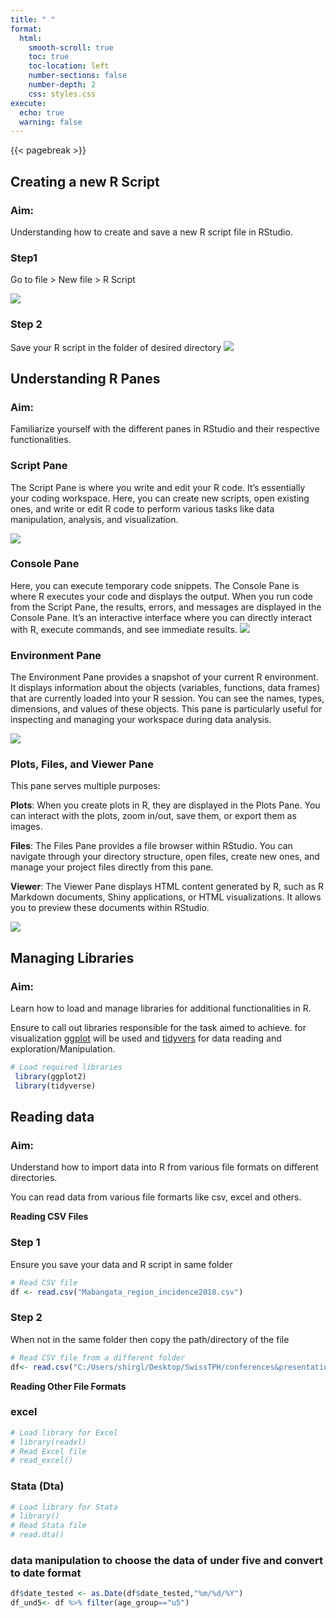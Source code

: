 ---
title: " "
format:
  html:
    smooth-scroll: true
    toc: true
    toc-location: left
    number-sections: false
    number-depth: 2
    css: styles.css
execute:
  echo: true
  warning: false
---


{{< pagebreak >}}



## Creating a new R Script

::: callout-tip

### Aim: 
Understanding how to create and save a new R script file in RStudio.

:::

::: panel-tabset

### Step1 


Go to file > New file > R Script


![](images/pic41.jpg)


### Step 2

Save your R script in the folder of desired directory
![](images/pic42.jpg)
:::

## Understanding R Panes


::: callout-tip

### Aim: 
Familiarize yourself with the different panes in RStudio and their respective functionalities.

:::

::: panel-tabset


### Script Pane
The Script Pane is where you write and edit your R code. It's essentially your coding workspace. Here, you can create new scripts, open existing ones, and write or edit R code to perform various tasks like data manipulation, analysis, and visualization. 

![](images/pan1.png)

### Console Pane

Here, you can execute temporary code snippets. The Console Pane is where R executes your code and displays the output. When you run code from the Script Pane, the results, errors, and messages are displayed in the Console Pane. It's an interactive interface where you can directly interact with R, execute commands, and see immediate results.
![](images/pan2.png)

### Environment Pane
The Environment Pane provides a snapshot of your current R environment. It displays information about the objects (variables, functions, data frames) that are currently loaded into your R session. You can see the names, types, dimensions, and values of these objects. This pane is particularly useful for inspecting and managing your workspace during data analysis.
 
 ![](images/pan3.png)


### Plots, Files, and Viewer Pane

This pane serves multiple purposes:


**Plots**: When you create plots in R, they are displayed in the Plots Pane. You can interact with the plots, zoom in/out, save them, or export them as images.

**Files**: The Files Pane provides a file browser within RStudio. You can navigate through your directory structure, open files, create new ones, and manage your project files directly from this pane.

**Viewer**: The Viewer Pane displays HTML content generated by R, such as R Markdown documents, Shiny applications, or HTML visualizations. It allows you to preview these documents within RStudio.

![](images/pan4.png)
:::

## Managing Libraries

::: callout-tip

### Aim: 
Learn how to load and manage libraries for additional functionalities in R.

:::

Ensure to call out libraries responsible for the task aimed to achieve. for visualization [ggplot]() will be used and [tidyvers]() for data reading and exploration/Manipulation.

```{r}
# Load required libraries
 library(ggplot2)
 library(tidyverse)
```

## Reading data 

::: callout-tip

### Aim: 
Understand how to import data into R from various file formats on different directories.

:::

You can read data from various file formarts like csv, excel and others.

**Reading CSV Files**
 
::: panel-tabset

### Step 1



Ensure you save your data and R script in same folder
 
```{r}
# Read CSV file
df <- read.csv("Mabangata_region_incidence2018.csv")
```

### Step 2

When not in the same folder then copy the path/directory of the file
```{r}
# Read CSV file from a different folder
df<- read.csv("C:/Users/shirgl/Desktop/SwissTPH/conferences&presentations/Ammnet/training materials/data_malariaAtlas/Mabangata_region_incidence2018.csv")
```
:::


**Reading Other File Formats**

::: panel-tabset



### excel
```{r}
# Load library for Excel
# library(readxl)
# Read Excel file
# read_excel()
```

### Stata (Dta)
```{r}
# Load library for Stata
# library()
# Read Stata file
# read.dta()
```
:::


### data manipulation to choose the data of under five and convert to date format



```{r}
df$date_tested <- as.Date(df$date_tested,"%m/%d/%Y")
df_und5<- df %>% filter(age_group=="u5") 
```

